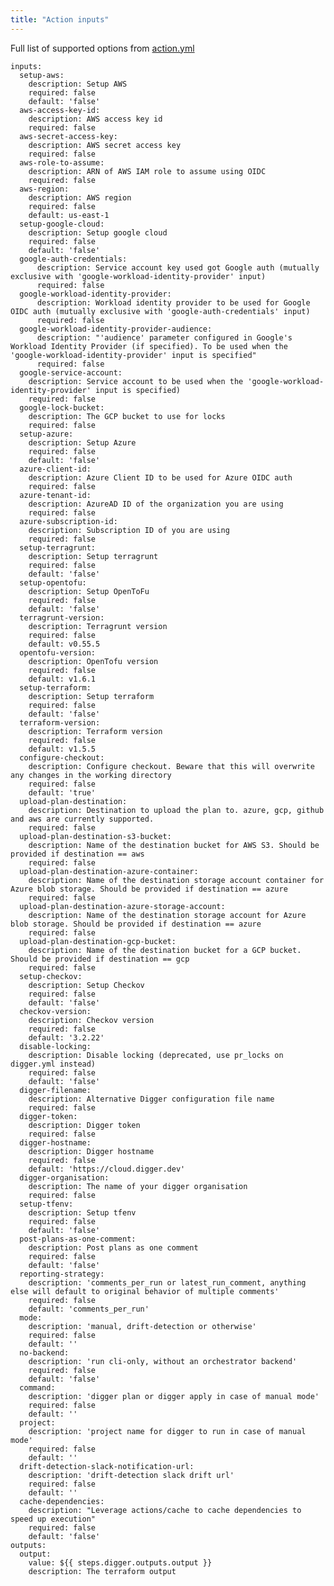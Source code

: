 ```yaml
---
title: "Action inputs"
---
```


Full list of supported options from [action.yml](https://github.com/diggerhq/digger/blob/develop/action.yml)

```
inputs:
  setup-aws:
    description: Setup AWS
    required: false
    default: 'false'
  aws-access-key-id:
    description: AWS access key id
    required: false
  aws-secret-access-key:
    description: AWS secret access key
    required: false
  aws-role-to-assume:
    description: ARN of AWS IAM role to assume using OIDC
    required: false
  aws-region:
    description: AWS region
    required: false
    default: us-east-1
  setup-google-cloud:
    description: Setup google cloud
    required: false
    default: 'false'
  google-auth-credentials:
      description: Service account key used got Google auth (mutually exclusive with 'google-workload-identity-provider' input)
      required: false
  google-workload-identity-provider:
      description: Workload identity provider to be used for Google OIDC auth (mutually exclusive with 'google-auth-credentials' input)
      required: false
  google-workload-identity-provider-audience:
      description: "'audience' parameter configured in Google's Workload Identity Provider (if specified). To be used when the 'google-workload-identity-provider' input is specified"
      required: false
  google-service-account:
    description: Service account to be used when the 'google-workload-identity-provider' input is specified)
    required: false
  google-lock-bucket:
    description: The GCP bucket to use for locks
    required: false
  setup-azure:
    description: Setup Azure
    required: false
    default: 'false'
  azure-client-id:
    description: Azure Client ID to be used for Azure OIDC auth
    required: false
  azure-tenant-id:
    description: AzureAD ID of the organization you are using
    required: false
  azure-subscription-id:
    description: Subscription ID of you are using
    required: false
  setup-terragrunt:
    description: Setup terragrunt
    required: false
    default: 'false'
  setup-opentofu:
    description: Setup OpenToFu
    required: false
    default: 'false'
  terragrunt-version:
    description: Terragrunt version
    required: false
    default: v0.55.5
  opentofu-version:
    description: OpenTofu version
    required: false
    default: v1.6.1
  setup-terraform:
    description: Setup terraform
    required: false
    default: 'false'
  terraform-version:
    description: Terraform version
    required: false
    default: v1.5.5
  configure-checkout:
    description: Configure checkout. Beware that this will overwrite any changes in the working directory
    required: false
    default: 'true'
  upload-plan-destination:
    description: Destination to upload the plan to. azure, gcp, github and aws are currently supported.
    required: false
  upload-plan-destination-s3-bucket:
    description: Name of the destination bucket for AWS S3. Should be provided if destination == aws
    required: false
  upload-plan-destination-azure-container:
    description: Name of the destination storage account container for Azure blob storage. Should be provided if destination == azure
    required: false
  upload-plan-destination-azure-storage-account:
    description: Name of the destination storage account for Azure blob storage. Should be provided if destination == azure
    required: false
  upload-plan-destination-gcp-bucket:
    description: Name of the destination bucket for a GCP bucket. Should be provided if destination == gcp
    required: false
  setup-checkov:
    description: Setup Checkov
    required: false
    default: 'false'
  checkov-version:
    description: Checkov version
    required: false
    default: '3.2.22'
  disable-locking:
    description: Disable locking (deprecated, use pr_locks on digger.yml instead)
    required: false
    default: 'false'
  digger-filename:
    description: Alternative Digger configuration file name
    required: false
  digger-token:
    description: Digger token
    required: false
  digger-hostname:
    description: Digger hostname
    required: false
    default: 'https://cloud.digger.dev'
  digger-organisation:
    description: The name of your digger organisation
    required: false
  setup-tfenv:
    description: Setup tfenv
    required: false
    default: 'false'
  post-plans-as-one-comment:
    description: Post plans as one comment
    required: false
    default: 'false'
  reporting-strategy:
    description: 'comments_per_run or latest_run_comment, anything else will default to original behavior of multiple comments'
    required: false
    default: 'comments_per_run'
  mode:
    description: 'manual, drift-detection or otherwise'
    required: false
    default: ''
  no-backend:
    description: 'run cli-only, without an orchestrator backend'
    required: false
    default: 'false'
  command:
    description: 'digger plan or digger apply in case of manual mode'
    required: false
    default: ''
  project:
    description: 'project name for digger to run in case of manual mode'
    required: false
    default: ''
  drift-detection-slack-notification-url:
    description: 'drift-detection slack drift url'
    required: false
    default: ''
  cache-dependencies:
    description: "Leverage actions/cache to cache dependencies to speed up execution"
    required: false
    default: 'false'
outputs:
  output:
    value: ${{ steps.digger.outputs.output }}
    description: The terraform output
```
